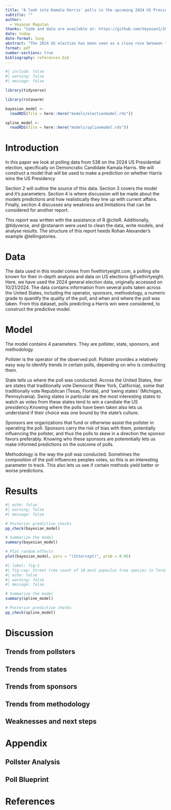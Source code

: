 ```yaml
---
title: "A look into Kamala Harris' polls in the upcoming 2024 US Presidential Election "
subtitle: ""
author: 
  - Veyasan Ragulan
thanks: "Code and data are available at: https://github.com/Veyasan1/2024USElectionModel"
date: today
date-format: long
abstract: "The 2024 US election has been seen as a close race between the Democratic nominess Kamala Harris, and the Republican Nominee Donald Trump, with each candidate holding down key states and matching each other in battleground states such as Pennsylvania and Georgia. This paper looks at the polling as of late October 2024 to see how Kamala Harris fares as the election draws near."
format: pdf
number-sections: true
bibliography: references.bib
---
```


```r
#| include: false
#| warning: false
#| message: false

library(tidyverse)

library(rstanarm)

bayesian_model <-
  readRDS(file = here::here("models/electionmodel.rds"))

spline_model <- 
  readRDS(file = here::here("models/splinemodel.rds"))
```

# Introduction

In this paper we look at polling data from 538 on the 2024 US Presidential election, specifically on Demoncratic Candidate Kamala Harris. We will construct a model that will be used to make a prediction on whether Harris wins the US Presidency

Section 2 will outline the source of this data. Section 3 covers the model and it's parameters. Section 4 is where discussion will be made about the models predictions and how realistically they line up with current affairs. Finally, section 4 discusses any weakness and limitations that can be considered for another report.

This report was written with the assistance of R @citeR. Additionally, @tidyverse, and @rstanarm were used to clean the data, write models, and analyse results. The structure of this report heeds Rohan Alexander's example @tellingstories.

# Data {#sec-data}

The data used in this model comes from fivethirtyeight.com, a polling site known for their in-depth analysis and data on US elections @fivethirtyeight. Here, we have used the 2024 general election data, originally accessed on 10/21/2024. The data contains information from several polls taken across the United States, including the operator, sponsors, methodology, a numeric grade to quanitfy the quality of the poll, and when and where the poll was taken. From this dataset, polls predicting a Harris win were considered, to construct the predictive model.

# Model

The model contains 4 parameters. They are pollster, state, sponsors, and methodology.

Pollster is the operator of the observed poll. Pollster provides a relatively easy way to identify trends in certain polls, depending on who is conducting them.

State tells us where the poll was conducted. Across the United States, ther are states that traditionally vote Democrat (New York, California), some that traditionally vote Republican (Texas, Florida), and 'swing states' (Michigan, Pennsylvania). Swing states in particular are the most interesting states to watch as votes from these states tend to win a candiate the US presidency.Knowing where the polls have been taken also lets us understand if their choice was one bound by the state's culture.

Sponsors are organizations that fund or otherwise assist the pollster in operating the poll. Sponsors carry the risk of bias with them, potentially influencing the pollster, and thus the polls to skew in a direction the sponsor favors preferably. Knowing who these sponsors are potemntially lets us make informed predictions on the outcome of polls.

Methodology is the way the poll was conducted. Sometimes the composition of the poll influences peoples votes, so this is an interesting parameter to track. This also lets us see if certain methods yield better or worse predictions.

# Results

```r
#| echo: false
#| warning: false
#| message: false

# Posterior predictive checks
pp_check(bayesian_model)

# Summarize the model
summary(bayesian_model)

# Plot random effects
plot(bayesian_model, pars = "(Intercept)", prob = 0.95)

```

```r
#| label: fig-1
#| fig-cap: Street tree count of 10 most popoulus tree species in Toronto up to September 2024
#| echo: false
#| warning: false
#| message: false

# Summarize the model
summary(spline_model)

# Posterior predictive checks
pp_check(spline_model)
```

\newpage

# Discussion

## Trends from pollsters

## Trends from states

## Trends from sponsors

## Trends from methodology

## Weaknesses and next steps

\newpage

# Appendix

## Pollster Analysis

## Poll Blueprint

# References

